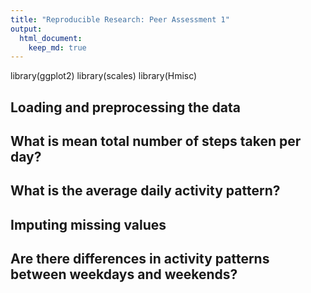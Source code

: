 ```yaml
---
title: "Reproducible Research: Peer Assessment 1"
output: 
  html_document:
    keep_md: true
---
```


library(ggplot2)
library(scales)
library(Hmisc)

## Loading and preprocessing the data



## What is mean total number of steps taken per day?



## What is the average daily activity pattern?



## Imputing missing values



## Are there differences in activity patterns between weekdays and weekends?
